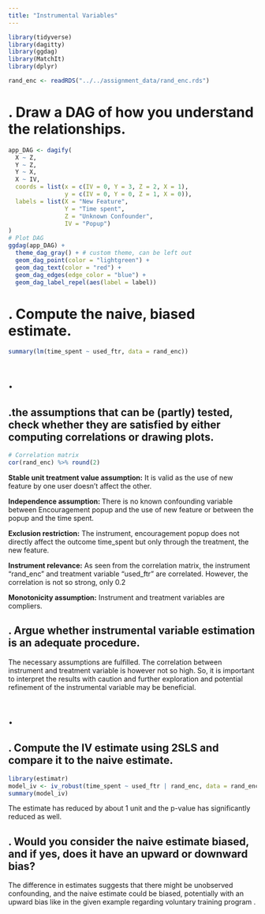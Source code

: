 ```yaml
---
title: "Instrumental Variables"
---
```


```r
library(tidyverse)
library(dagitty)
library(ggdag)
library(MatchIt)
library(dplyr)

rand_enc <- readRDS("../../assignment_data/rand_enc.rds")

```

# . Draw a DAG of how you understand the relationships.
```r
app_DAG <- dagify(
  X ~ Z,
  Y ~ Z,
  Y ~ X,
  X ~ IV,
  coords = list(x = c(IV = 0, Y = 3, Z = 2, X = 1),
                y = c(IV = 0, Y = 0, Z = 1, X = 0)),
  labels = list(X = "New Feature",
                Y = "Time spent", 
                Z = "Unknown Confounder",
                IV = "Popup")
)
# Plot DAG
ggdag(app_DAG) +
  theme_dag_gray() + # custom theme, can be left out
  geom_dag_point(color = "lightgreen") +
  geom_dag_text(color = "red") +
  geom_dag_edges(edge_color = "blue") +
  geom_dag_label_repel(aes(label = label))
```


# . Compute the naive, biased estimate.
```r
summary(lm(time_spent ~ used_ftr, data = rand_enc))

```

# . 
## .the assumptions that can be (partly) tested, check whether they are satisfied by either computing correlations or drawing plots.

```r

# Correlation matrix
cor(rand_enc) %>% round(2)

```
**Stable unit treatment value assumption:** 
It is valid as the use of new feature by one user doesn't affect the other. \

**Independence assumption: **
There is no known confounding variable between Encouragement popup and the use of new feature or between the popup and the time spent.\

**Exclusion restriction:**
The instrument, encouragement popup does not directly affect the outcome time_spent but only through the treatment, the new feature.\

**Instrument relevance:**
As seen from the correlation matrix, the instrument "rand_enc" and treatment variable "used_ftr" are correlated. However, the correlation is not so strong, only 0.2 \

**Monotonicity assumption:**
Instrument and treatment variables are compliers.\


## . Argue whether instrumental variable estimation is an adequate procedure.
The necessary assumptions are fulfilled. The correlation between instrument and treatment variable is however not so high. So, it is important to interpret the results with caution and further exploration and potential refinement of the instrumental variable may be beneficial.




# .
## . Compute the IV estimate using 2SLS and compare it to the naive estimate.
```r
library(estimatr)
model_iv <- iv_robust(time_spent ~ used_ftr | rand_enc, data = rand_enc)
summary(model_iv)
```

The estimate has reduced by about 1 unit and the p-value has significantly reduced as well.

## . Would you consider the naive estimate biased, and if yes, does it have an upward or downward bias?
The difference in estimates suggests that there might be unobserved confounding, and the naive estimate could be biased, potentially with an upward bias like in the given example regarding voluntary training program .
